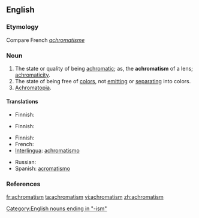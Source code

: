 ==English==

===Etymology===
Compare French ''[[achromatisme]]''

===Noun===
{{en-noun|-}}

# The state or quality of being [[achromatic]]; as, the '''achromatism''' of a lens; [[achromaticity]].
# The state of being free of [[color]]s, not [[emit]]ting or [[separate|separating]] into colors.
# [[achromatopia|Achromatopia]].

====Translations====
{{trans-top|state or quality of being achromatic}}
* Finnish: {{t-|fi|akromaattisuus}}
{{trans-mid}}
{{trans-bottom}}

{{trans-top|state of being free of color}}
* Finnish: {{t|fi|värittömyys}}
{{trans-mid}}
{{trans-bottom}}

{{trans-top|achromatopia}}
* Finnish: {{t-|fi|värisokeus}}
* French: {{t+|fr|achromatisme}}
* [[Interlingua]]: [[achromatismo]]
{{trans-mid}}
* Russian: {{t+|ru|ахроматизм|sc=Cyrl}}
* Spanish: [[acromatismo]]
{{trans-bottom}}

===References===
{{R:Webster 1913}}
{{R:Dorland 1977}}

[[Category:English nouns ending in "-ism"]]

[[fr:achromatism]]
[[ta:achromatism]]
[[vi:achromatism]]
[[zh:achromatism]]
